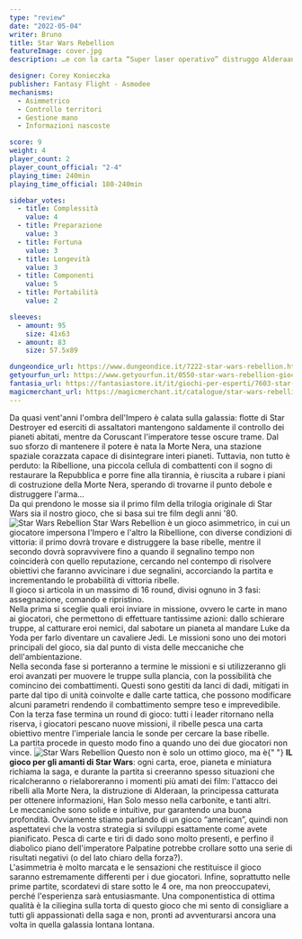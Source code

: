 ```yaml
---
type: "review"
date: "2022-05-04"
writer: Bruno
title: Star Wars Rebellion
featureImage: cover.jpg
description: …e con la carta “Super laser operativo” distruggo Alderaan. Scacco matto feccia ribelle!

designer: Corey Konieczka
publisher: Fantasy Flight - Asmodee
mechanisms:
  - Asimmetrico
  - Controllo territori
  - Gestione mano
  - Informazioni nascoste

score: 9
weight: 4
player_count: 2
player_count_official: "2-4"
playing_time: 240min
playing_time_official: 180-240min

sidebar_votes:
  - title: Complessità
    value: 4
  - title: Preparazione
    value: 3
  - title: Fortuna
    value: 3
  - title: Longevità
    value: 3
  - title: Componenti
    value: 5
  - title: Portabilità
    value: 2

sleeves:
  - amount: 95
    size: 41x63
  - amount: 83
    size: 57.5x89

dungeondice_url: https://www.dungeondice.it/7222-star-wars-rebellion.html
getyourfun_url: https://www.getyourfun.it/0550-star-wars-rebellion-giochi-da-tavolo-di-guerra.html
fantasia_url: https://fantasiastore.it/it/giochi-per-esperti/7603-star-wars-rebellion.html
magicmerchant_url: https://magicmerchant.it/catalogue/star-wars-rebellion-29863/
---
```


<Setting>
  Da quasi vent'anni l'ombra dell'Impero è calata sulla galassia: flotte di Star
  Destroyer ed eserciti di assaltatori mantengono saldamente il controllo dei
  pianeti abitati, mentre da Coruscant l'imperatore tesse oscure trame. Dal suo
  sforzo di mantenere il potere è nata la Morte Nera, una stazione spaziale
  corazzata capace di disintegrare interi pianeti. Tuttavia, non tutto è
  perduto: la Ribellione, una piccola cellula di combattenti con il sogno di
  restaurare la Repubblica e porre fine alla tirannia, è riuscita a rubare i
  piani di costruzione della Morte Nera, sperando di trovarne il punto debole e
  distruggere l'arma…
  <br />
  Da qui prendono le mosse sia il primo film della trilogia originale di Star
  Wars sia il nostro gioco, che si basa sui tre film degli anni '80.
</Setting>

<img src="./game1.jpg" alt="Star Wars Rebellion" />

<Rules>
  Star Wars Rebellion è un gioco asimmetrico, in cui un giocatore impersona
  l'Impero e l'altro la Ribellione, con diverse condizioni di vittoria: il primo
  dovrà trovare e distruggere la base ribelle, mentre il secondo dovrà
  sopravvivere fino a quando il segnalino tempo non coinciderà con quello
  reputazione, cercando nel contempo di risolvere obiettivi che faranno
  avvicinare i due segnalini, accorciando la partita e incrementando le
  probabilità di vittoria ribelle.
  <br />
  Il gioco si articola in un massimo di 16 round, divisi ognuno in 3 fasi:
  assegnazione, comando e ripristino.
  <br />
  Nella prima si sceglie quali eroi inviare in missione, ovvero le carte in mano
  ai giocatori, che permettono di effettuare tantissime azioni: dallo schierare
  truppe, al catturare eroi nemici, dal sabotare un pianeta al mandare Luke da
  Yoda per farlo diventare un cavaliere Jedi. Le missioni sono uno dei motori
  principali del gioco, sia dal punto di vista delle meccaniche che
  dell'ambientazione.
  <br />
  Nella seconda fase si porteranno a termine le missioni e si utilizzeranno gli
  eroi avanzati per muovere le truppe sulla plancia, con la possibilità che
  comincino dei combattimenti. Questi sono gestiti da lanci di dadi, mitigati in
  parte dal tipo di unità coinvolte e dalle carte tattica, che possono
  modificare alcuni parametri rendendo il combattimento sempre teso e
  imprevedibile.
  <br />
  Con la terza fase termina un round di gioco: tutti i leader ritornano nella
  riserva, i giocatori pescano nuove missioni, il ribelle pesca una carta
  obiettivo mentre l'imperiale lancia le sonde per cercare la base ribelle.
  <br />
  La partita procede in questo modo fino a quando uno dei due giocatori non
  vince.
</Rules>

<img src="./game2.jpg" alt="Star Wars Rebellion" />

<Feedback>
  Questo non è solo un ottimo gioco, ma è{" "}
  <strong>IL gioco per gli amanti di Star Wars</strong>: ogni carta, eroe,
  pianeta e miniatura richiama la saga, e durante la partita si creeranno spesso
  situazioni che ricalcheranno o rielaboreranno i momenti più amati dei film:
  l'attacco dei ribelli alla Morte Nera, la distruzione di Alderaan, la
  principessa catturata per ottenere informazioni, Han Solo messo nella
  carbonite, e tanti altri.
  <br />
  Le meccaniche sono solide e intuitive, pur garantendo una buona profondità.
  Ovviamente stiamo parlando di un gioco “american”, quindi non aspettatevi che
  la vostra strategia si sviluppi esattamente come avete pianificato. Pesca di
  carte e tiri di dado sono molto presenti, e perfino il diabolico piano
  dell'imperatore Palpatine potrebbe crollare sotto una serie di risultati
  negativi (o del lato chiaro della forza?).
  <br />
  L'asimmetria è molto marcata e le sensazioni che restituisce il gioco saranno
  estremamente differenti per i due giocatori. Infine, soprattutto nelle prime
  partite, scordatevi di stare sotto le 4 ore, ma non preoccupatevi, perché
  l'esperienza sarà entusiasmante. Una componentistica di ottima qualità è la
  ciliegina sulla torta di questo gioco che mi sento di consigliare a tutti gli
  appassionati della saga e non, pronti ad avventurarsi ancora una volta in
  quella galassia lontana lontana.
</Feedback>

<Instagram id="CdIqH6nDWOG" />
